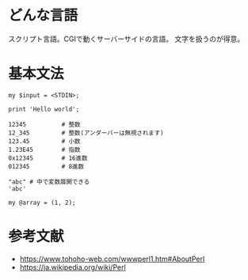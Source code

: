 # どんな言語
スクリプト言語。CGIで動くサーバーサイドの言語。
文字を扱うのが得意。

# 基本文法
```perl:title=標準入力
my $input = <STDIN>;
```

```perl:title=出力
print 'Hello world';
```

```perl:title=数値
12345          # 整数
12_345         # 整数(アンダーバーは無視されます)
123.45         # 小数
1.23E45        # 指数
0x12345        # 16進数
012345         # 8進数
```

```perl:title=文字列
"abc" # 中で変数展開できる
'abc'
```

```perl:title=配列
my @array = (1, 2);
```


# 参考文献
- https://www.tohoho-web.com/wwwperl1.htm#AboutPerl
- https://ja.wikipedia.org/wiki/Perl